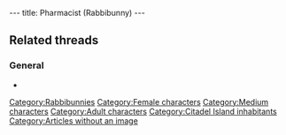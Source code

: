 ---
title: Pharmacist (Rabbibunny)
---

{{Character|
Name=The Pharmacist|
Image=DIVERS.gif|
Race=[[Rabbibunny]]|
Gender=Female|
Size=Medium|
Age=Adult}}

==Related threads==
===General===
* {{thread|id=4091|title=Quote #340, from Little Big Adventure 2\Twinsen's Odyssey}}

{{Stub}}

[[Category:Rabbibunnies]]
[[Category:Female characters]]
[[Category:Medium characters]]
[[Category:Adult characters]]
[[Category:Citadel Island inhabitants]]
[[Category:Articles without an image]]